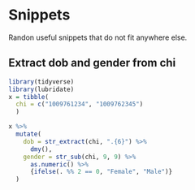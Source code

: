 # Snippets

Randon useful snippets that do not fit anywhere else. 

## Extract dob and gender from chi

```r
library(tidyverse)
library(lubridate)
x = tibble(
  chi = c("1009761234", "1009762345")
  )

x %>%
  mutate(
    dob = str_extract(chi, ".{6}") %>% 
      dmy(),
    gender = str_sub(chi, 9, 9) %>% 
      as.numeric() %>% 
      {ifelse(. %% 2 == 0, "Female", "Male")}
  )
```

